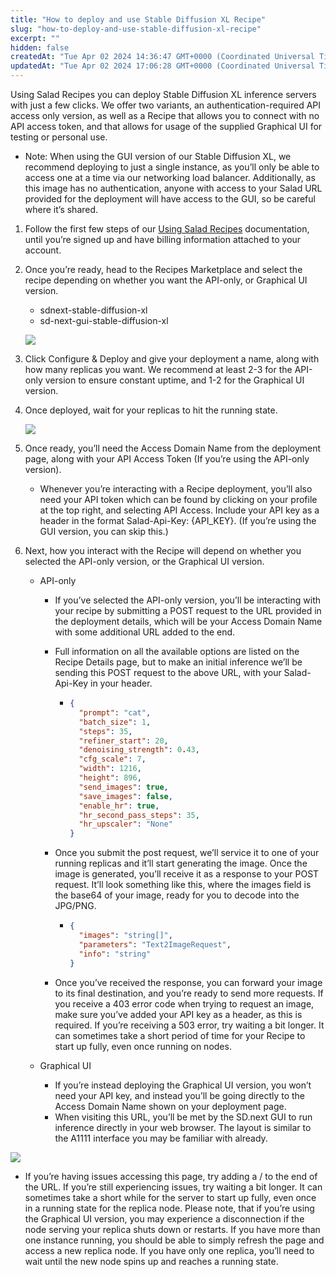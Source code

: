 ```yaml
---
title: "How to deploy and use Stable Diffusion XL Recipe"
slug: "how-to-deploy-and-use-stable-diffusion-xl-recipe"
excerpt: ""
hidden: false
createdAt: "Tue Apr 02 2024 14:36:47 GMT+0000 (Coordinated Universal Time)"
updatedAt: "Tue Apr 02 2024 17:06:28 GMT+0000 (Coordinated Universal Time)"
---
```

Using Salad Recipes you can deploy Stable Diffusion XL inference servers with just a few clicks. We offer two variants, an authentication-required API access only version, as well as a Recipe that allows you to connect with no API access token, and that allows for usage of the supplied Graphical UI for testing or personal use.

- Note: When using the GUI version of our Stable Diffusion XL, we recommend deploying to just a single instance, as you’ll only be able to access one at a time via our networking load balancer. Additionally, as this image has no authentication, anyone with access to your Salad URL provided for the deployment will have access to the GUI, so be careful where it’s shared.


1. Follow the first few steps of our [Using Salad Recipes](/container-engine/guides/using-salad-recipes) documentation, until you’re signed up and have billing information attached to your account.
2. Once you’re ready, head to the Recipes Marketplace and select the recipe depending on whether you want the API-only, or Graphical UI version.

   - sdnext-stable-diffusion-xl 
   - sd-next-gui-stable-diffusion-xl

   ![](container-engine/images/eb2de21-image.png)


3. Click Configure & Deploy and give your deployment a name, along with how many replicas you want. We recommend at least 2-3 for the API-only version to ensure constant uptime, and 1-2 for the Graphical UI version.
4. Once deployed, wait for your replicas to hit the running state. 

   
    ![](container-engine/images/d6480b1-image.png)
5. Once ready, you’ll need the Access Domain Name from the deployment page, along with your API Access Token (If you’re using the API-only version).
   - Whenever you’re interacting with a Recipe deployment, you’ll also need your API token which can be found by clicking on your profile at the top right, and selecting API Access. Include your API key as a header in the format Salad-Api-Key: {API_KEY}. (If you’re using the GUI version, you can skip this.)
6. Next, how you interact with the Recipe will depend on whether you selected the API-only version, or the Graphical UI version.

   - API-only

     - If you’ve selected the API-only version, you’ll be interacting with your recipe by submitting a POST request to the URL provided in the deployment details, which will be your Access Domain Name with some additional URL added to the end.
     - Full information on all the available options are listed on the Recipe Details page, but to make an initial inference we’ll be sending this POST request to the above URL, with your Salad-Api-Key in your header.

       - ```json
         {
           "prompt": "cat",
           "batch_size": 1,
           "steps": 35,
           "refiner_start": 20,
           "denoising_strength": 0.43,
           "cfg_scale": 7,
           "width": 1216,
           "height": 896,
           "send_images": true,
           "save_images": false,
           "enable_hr": true,
           "hr_second_pass_steps": 35,
           "hr_upscaler": "None"
         }

         ```
     - Once you submit the post request, we’ll service it to one of your running replicas and it’ll start generating the image. Once the image is generated, you’ll receive it as a response to your POST request. It’ll look something like this, where the images field is the base64 of your image, ready for you to decode into the JPG/PNG.
       - ```json
         {
           "images": "string[]",
           "parameters": "Text2ImageRequest",
           "info": "string"
         } 
         ```
     - Once you’ve received the response, you can forward your image to its final destination, and you’re ready to send more requests. If you receive a 403 error code when trying to request an image, make sure you’ve added your API key as a header, as this is required. If you’re receiving a 503 error, try waiting a bit longer. It can sometimes take a short period of time for your Recipe to start up fully, even once running on nodes.
   - Graphical UI

     - If you’re instead deploying the Graphical UI version, you won’t need your API key, and instead you’ll be going directly to the Access Domain Name shown on your deployment page.
     - When visiting this URL, you’ll be met by the SD.next GUI to run inference directly in your web browser. The layout is similar to the A1111 interface you may be familiar with already.

   

  ![](container-engine/images/ae3dfaf-image.png)

   

   - If you’re having issues accessing this page, try adding a / to the end of the URL. If you’re still experiencing issues, try waiting a bit longer. It can sometimes take a short while for the server to start up fully, even once in a running state for the replica node. Please note, that if you’re using the Graphical UI version, you may experience a disconnection if the node serving your replica shuts down or restarts. If you have more than one instance running, you should be able to simply refresh the page and access a new replica node. If you have only one replica, you’ll need to wait until the new node spins up and reaches a running state.

